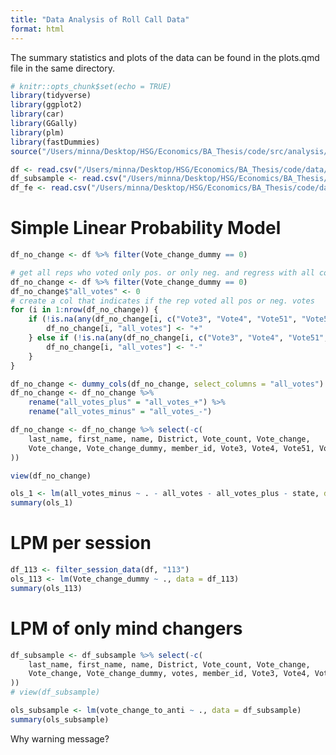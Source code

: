 ```yaml
---
title: "Data Analysis of Roll Call Data"
format: html
---
```

The summary statistics and plots of the data can be found in the plots.qmd file in the same directory.
```r
# knitr::opts_chunk$set(echo = TRUE)
library(tidyverse)
library(ggplot2)
library(car)
library(GGally)
library(plm)
library(fastDummies)
source("/Users/minna/Desktop/HSG/Economics/BA_Thesis/code/src/analysis/prep_analysis.R")

df <- read.csv("/Users/minna/Desktop/HSG/Economics/BA_Thesis/code/data/analysis/df.csv")
df_subsample <- read.csv("/Users/minna/Desktop/HSG/Economics/BA_Thesis/code/data/analysis/df_subsample.csv")
df_fe <- read.csv("/Users/minna/Desktop/HSG/Economics/BA_Thesis/code/data/analysis/df_fe.csv")
```

# Simple Linear Probability Model 
```r
df_no_change <- df %>% filter(Vote_change_dummy == 0)

# get all reps who voted only pos. or only neg. and regress with all contributions
df_no_change <- df %>% filter(Vote_change_dummy == 0)
df_no_change$"all_votes" <- 0
# create a col that indicates if the rep voted all pos or neg. votes
for (i in 1:nrow(df_no_change)) {
    if (!is.na(any(df_no_change[i, c("Vote3", "Vote4", "Vote51", "Vote52", "Vote6", "Vote7")] == "+"))) {
        df_no_change[i, "all_votes"] <- "+"
    } else if (!is.na(any(df_no_change[i, c("Vote3", "Vote4", "Vote51", "Vote52", "Vote6", "Vote7")] == "-"))) {
        df_no_change[i, "all_votes"] <- "-"
    }
}

df_no_change <- dummy_cols(df_no_change, select_columns = "all_votes")
df_no_change <- df_no_change %>%
    rename("all_votes_plus" = "all_votes_+") %>%
    rename("all_votes_minus" = "all_votes_-")

df_no_change <- df_no_change %>% select(-c(
    last_name, first_name, name, District, Vote_count, Vote_change,
    Vote_change, Vote_change_dummy, member_id, Vote3, Vote4, Vote51, Vote52, Vote6, Vote7
))

view(df_no_change)

ols_1 <- lm(all_votes_minus ~ . - all_votes - all_votes_plus - state, data = df_no_change)
summary(ols_1)


```

# LPM per session 
```r
df_113 <- filter_session_data(df, "113")
ols_113 <- lm(Vote_change_dummy ~ ., data = df_113)
summary(ols_113)
```

# LPM of only mind changers 
```r
df_subsample <- df_subsample %>% select(-c(
    last_name, first_name, name, District, Vote_count, Vote_change,
    Vote_change, Vote_change_dummy, votes, member_id, Vote3, Vote4, Vote51, Vote52, Vote6, Vote7, state
))
# view(df_subsample)

ols_subsample <- lm(vote_change_to_anti ~ ., data = df_subsample)
summary(ols_subsample)

```

Why warning message?